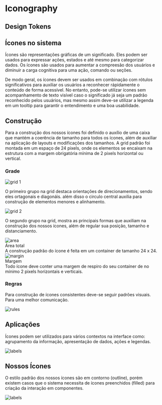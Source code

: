 
<Meta title="Ion/Design Tokens/Iconography" />

<style>{`
  .heading {
    font-size: 40px;
    font-weight: 700;
    line-height: 48px;
    letter-spacing: 0em;
    color: #282B33;
  }

  .subheading {
    font-size: 20px;
    font-weight: 600;
    line-height: 28px;
    letter-spacing: 0em;
    color: #8D93A5;
    margin-bottom: 40px;
    border-bottom: none;
  }

  .container-square {
    display: flex;
    gap: 32px;
  }

  .square {
    border: 1px solid #CED2DB;
    text-align: center;
    border-radius: 8px;
    max-width: 374px;
    display: flex;
    flex-direction: column;
    justify-content: space-between;
  }

  .container-subtitle-square {
    background-color: #F2F3F5;
    padding: 12px 16px;
    text-align: left;
  }

  .title-square {
    font-size: 16px;
    color: #282B33;
    font-weight: 600;
  }

  .subtitle-square {
    font-size: 14px;
    color: #505566;
    font-weight: 400;
    margin-top: 4px;
  }
`}</style>

<h1 class="heading">Iconography</h1>

<h2 class="subheading">Design Tokens</h2>

## Ícones no sistema

Ícones são representações gráficas de um significado. Eles podem ser usados ​​para expressar ações, estados e até mesmo para categorizar dados. Os ícones são usados para aumentar a compreesão dos usuários e diminuir a carga cognitiva para uma ação, comando ou seções.

De modo geral, os ícones devem ser usados ​​em combinação com rótulos significativos para auxiliar os usuários a reconhecer rápidamente o conteúdo de forma acessível. No entanto, pode-se utilizar ícones sem acompanhamento de texto visível caso o significado já seja um padrão reconhecido pelos usuários, mas mesmo assim deve-se utilizar a legenda em um tooltip para garantir o entendimento e uma boa usabilidade.

## Construção

Para a construção dos nossos ícones foi definido o auxílio de uma caixa que mantém a coerência de tamanho para todos os ícones, além de auxiliar na aplicação de layouts e modificações dos tamanhos. A grid padrão foi montada em um espaço de 24 pixels, onde os elementos se encaixam na estrutura com a margem obrigatória mínima de 2 pixels horizontal ou vertical.

### Grade

<img src={Grid1} alt="grid 1" />

O primeiro grupo na grid destaca orientações de direcionamentos, sendo eles ortagonais e diagonáis. além disso o circulo central auxilia para construção de elementos menores e alinhamento.

<img src={Grid2} alt="grid 2" />

O segundo grupo na grid, mostra as principais formas que auxiliam na construção dos nossos ícones, além de regular sua posição, tamanho e distanciamento.

<div class="container-square">
  <div class="square">
    <img src={TotalArea} alt="area" />
    <div class="container-subtitle-square">
      <div class="title-square">Área total</div>
      <div class="subtitle-square">
        A construção padrão do ícone é feita em um container de tamanho 24 x 24.
      </div>
    </div>
  </div>
  <div class="square">
    <img src={Margin} alt="margin" />
    <div class="container-subtitle-square">
      <div class="title-square">Margem</div>
      <div class="subtitle-square">
        Todo ícone deve conter uma margem de respiro do seu container de no
        mínimo 2 pixels horizontais e verticais.
      </div>
    </div>
  </div>
</div>

### Regras

Para construção de ícones consistentes deve-se seguir padrões visuais. Para uma melhor comunicação.

<img src={Rules} alt="rules" />

## Aplicações

Ícones podem ser utilizados para vários contextos na interface como: agrupamento da informação, apresentação de dados, ações e legendas.

<img src={Labels} alt="labels" />

## Nossos Ícones

O estilo padrão dos nossos ícones são em contorno (outline), porém existem casos que o sistema necessita de ícones preenchidos (filled) para criação da interação em componentes.

<img src={AllIcons} alt="labels" />

